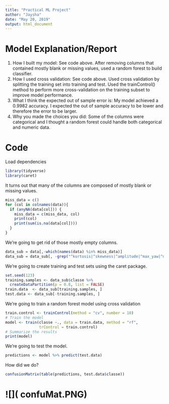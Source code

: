 ---
title: "Practical ML Project"
author: "Jaysha"
date: "May 20, 2019"
output: html_document
---

# Model Explanation/Report
1. How I built my model:
   See code above. After removing columns that contained mostly blank or missing values, used a 
   random forest to build classifier.
2. How I used cross validation:
   See code above. Used cross validation by splitting the training set into training and test. 
   Used the trainControl() method to perform more cross-validation on the training subset to
   improve model performance.
3. What I think the expected out of sample error is:
   My model achieved a 0.9982 accuracy. I expected the out of sample accuracy to be lower and 
   therefore the error to be larger. 
4. Why you made the choices you did:
   Some of the columns were categorical and I thought a random forest could handle both
   categorical and numeric data. 

# Code
Load dependencies
```{r, eval=FALSE}
library(tidyverse)
library(caret)
```

It turns out that many of the columns are composed of mostly blank or missing values. 
```{r, eval=FALSE}
miss_data = c()   
for (col in colnames(data)){
  if (anyNA(data[col])) {
    miss_data = c(miss_data, col)
    print(col)
    print(sum(is.na(data[col])))
  }
}
```

We're going to get rid of those mostly empty columns.
```{r, eval = FALSE}
data_sub = data[,-which(names(data) %in% miss_data)]
data_sub = data_sub[, -grep("^kurtosis|^skewness|^amplitude|^max_yaw|^min_yaw|^raw_timestamp|^cvtd_time|X|new_window", colnames(data_sub))]
```

We're going to create training and test sets using the caret package.
```{r, eval=FALSE}
set.seed(123)
training.samples <- data_sub$classe %>%
  createDataPartition(p = 0.8, list = FALSE)
train.data  <- data_sub[training.samples, ]
test.data <- data_sub[-training.samples, ]
```

We're going to train a random forest model using cross validation
```{r, eval=FALSE}
train.control <- trainControl(method = "cv", number = 10)
# Train the model
model <- train(classe ~., data = train.data, method = "rf",
               trControl = train.control)
# Summarize the results
print(model)
```

We're going to test the model.
```{r, eval=FALSE}
predictions <- model %>% predict(test.data)
```

How did we do?
```{r, eval=FALSE}
confusionMatrix(table(predictions, test.data$classe))
```
# ![](<file path> confuMat.PNG)

